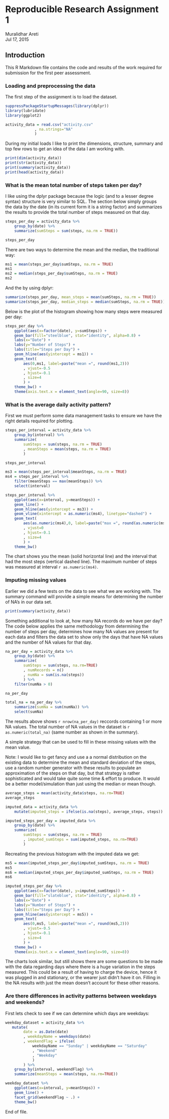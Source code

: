 # Reproducible Research Assignment 1
Muralidhar Areti  
Jul 17, 2015

## Introduction
This R Markdown file contains the code and results of the work required for submission for the first peer assessment. 

### Loading and preprocessing the data
The first step of the assignment is to load the dataset. 
```r
suppressPackageStartupMessages(library(dplyr))
library(lubridate)
library(ggplot2)

activity_data = read.csv("activity.csv"
             , na.strings="NA"
             )
```

During my initial loads I like to print the dimensions, structure, summary and top few rows to get an idea of the data I am working with. 
```r
print(dim(activity_data))
print(str(activity_data))
print(summary(activity_data))
print(head(activity_data))
```

### What is the mean total number of steps taken per day?
I like using the dplyr package because the logic (and to a lesser degree syntax) structure is very similar to SQL. The section below simply groups the data by the date (in its current form it is a string factor) and summarizes the results to provide the total number of steps measured on that day. 
```r
steps_per_day = activity_data %>%
    group_by(date) %>%
    summarize(sumSteps = sum(steps, na.rm = TRUE))

steps_per_day
```

There are two ways to determine the mean and the median, the traditional way: 
```r
ms1 = mean(steps_per_day$sumSteps, na.rm = TRUE)
ms1 
ms2 = median(steps_per_day$sumSteps, na.rm = TRUE)
ms2
```

And the by using dplyr:
```r
summarize(steps_per_day, mean_steps = mean(sumSteps, na.rm = TRUE))
summarize(steps_per_day, median_steps = median(sumSteps, na.rm = TRUE))
```

Below is the plot of the histogram showing how many steps were measured per day:
```r
steps_per_day %>%
    ggplot(aes(x=factor(date), y=sumSteps)) +
    geom_bar(fill="steelblue", stat="identity", alpha=0.8) +
    labs(x="Date") +
    labs(y="Number of Steps") + 
    labs(title="Steps per Day") +
    geom_hline(aes(yintercept = ms1)) + 
    geom_text(
        aes(0,ms1, label=paste("mean =", round(ms1,2)))
        , vjust=-0.5
        , hjust=-0.1
        , size=4
        ) +
    theme_bw() +
    theme(axis.text.x = element_text(angle=90, size=8))
```


### What is the average daily activity pattern?
First we must perform some data management tasks to ensure we have the right details required for plotting. 
```r
steps_per_interval = activity_data %>%
    group_by(interval) %>%
    summarize(
        sumSteps = sum(steps, na.rm = TRUE)
        , meanSteps = mean(steps, na.rm = TRUE)
        )

steps_per_interval

ms3 = mean(steps_per_interval$meanSteps, na.rm = TRUE)
ms4 = steps_per_interval %>%
    filter(meanSteps == max(meanSteps)) %>%
    select(interval)

steps_per_interval %>%
    ggplot(aes(x=interval, y=meanSteps)) + 
    geom_line() +
    geom_hline(aes(yintercept = ms3)) + 
    geom_vline(xintercept = as.numeric(ms4), linetype="dashed") +
    geom_text(
        aes(as.numeric(ms4),0, label=paste("max =", round(as.numeric(ms4),0)))
        , vjust=0
        , hjust=-0.1
        , size=4
        ) +
    theme_bw()
```

The chart shows you the mean (solid horizontal line) and the interval that had the most steps (vertical dashed line). The maximum number of steps was measured at interval `r as.numeric(ms4) `. 

### Imputing missing values
Earlier we did a few tests on the data to see what we are working with. The summary command will provide a simple means for determining the number of NA's in our data set. 
```r
print(summary(activity_data))
```

Something additional to look at, how many NA records do we have per day? The code below applies the same methodology from determining the number of steps per day, determines how many NA values are present for each data and filters the data set to show only the days that have NA values and the number of NA values for that day. 
```r
na_per_day = activity_data %>%
    group_by(date) %>%
    summarize(
        sumSteps = sum(steps, na.rm=TRUE)
        , numRecords = n()
        , numNa = sum(is.na(steps))
        ) %>%
    filter(numNa > 0)

na_per_day
```

```r
total_na = na_per_day %>%
    summarize(sumNa = sum(numNa)) %>%
    select(sumNa)
```

The results above shows `r nrow(na_per_day) ` reccords containing 1 or more NA values. The total number of NA values in the dataset is `r as.numeric(total_na)` (same number as shown in the summary). 

A simple strategy that can be used to fill in these missing values with the mean value. 

Note: I would like to get fancy and use a a normal distribution on the existing data to determine the mean and standard deviation of the steps, use a random number generator with these results to populate an approximation of the steps on that day, but that strategy is rather sophisticated and would take quite some time & effort to produce. It would be a better model/simulation than just using the median or mean though. 

```r
average_steps = mean(activity_data$steps, na.rm=TRUE)
average_steps

imputed_data = activity_data %>%
    mutate(imputed_steps = ifelse(is.na(steps), average_steps, steps))

imputed_steps_per_day = imputed_data %>%
    group_by(date) %>%
    summarize(
        sumSteps = sum(steps, na.rm = TRUE)
        , imputed_sumSteps = sum(imputed_steps, na.rm=TRUE)
        )
```

Recreating the previous histogram with the imputed data we get:
```r
ms5 = mean(imputed_steps_per_day$imputed_sumSteps, na.rm = TRUE) 
ms5
ms6 = median(imputed_steps_per_day$imputed_sumSteps, na.rm = TRUE)
ms6

imputed_steps_per_day %>%
    ggplot(aes(x=factor(date), y=imputed_sumSteps)) +
    geom_bar(fill="slateblue", stat="identity", alpha=0.8) +
    labs(x="Date") +
    labs(y="Number of Steps") + 
    labs(title="Steps per Day") +
    geom_hline(aes(yintercept = ms5)) + 
    geom_text(
        aes(0,ms5, label=paste("mean =", round(ms5,2)))
        , vjust=-0.5
        , hjust=-0.1
        , size=4
        ) +
    theme_bw() +
    theme(axis.text.x = element_text(angle=90, size=8))
```

The charts look similar, but still shows there are some questions to be made with the data regarding days where there is a huge variation in the steps measured. This could be a result of having to charge the device, hence it was plugged in and stationary, or the wearer just didn't have it on. Filling in the NA results with just the mean doesn't account for these other reasons. 

### Are there differences in activity patterns between weekdays and weekends?
First lets check to see if we can determine which days are weekdays:
```r
weekday_dataset = activity_data %>%
   mutate(
        date = as.Date(date)
        , weekdayName = weekdays(date)
        , weekendFlag = ifelse(
            weekdayName == "Sunday" | weekdayName == "Saturday"
            , "Weekend"
            , "Weekday"
            )
        ) %>%
    group_by(interval, weekendFlag) %>%
    summarize(meanSteps = mean(steps, na.rm=TRUE))

weekday_dataset %>%
    ggplot(aes(x=interval, y=meanSteps)) + 
    geom_line() +
    facet_grid(weekendFlag ~ .) +
    theme_bw()
```

End of file. 